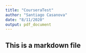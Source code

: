 ```yaml
---
title: "CourseraTest"
author: "Santiago Casanova"
date: "8/11/2020"
output: pdf_document
---
```


## This is a markdown file